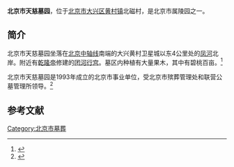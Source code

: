'''北京市天慈墓园'''，位于[[北京市|北京市]][[大兴区|大兴区]][[黄村地区|黄村镇]]北磁村，是北京市属陵园之一。

==简介==
北京市天慈墓园坐落在[[北京中轴线|北京中轴线]]南端的大兴黄村卫星城以东4公里处的[[凤河|凤河]]北岸。附近有[[乾隆帝|乾隆帝]]修建的[[团河行宫|团河行宫]]。墓区内种植有大量果木，其中有碧桃百亩。<ref>{{Cite web |url=http://www.babaoshan.com.cn/Department.asp?class_id=24 |title=天慈墓园，八宝山，于2014-11-30查阅 |accessdate=2014-11-30 |archive-date=2015-09-23 |archive-url=https://web.archive.org/web/20150923181334/http://www.babaoshan.com.cn/Department.asp?class_id=24 |dead-url=no }}</ref>

北京市天慈墓园是1993年成立的北京市事业单位，受北京市殡葬管理处和联营公墓管理所领导。<ref>{{Cite web |url=http://www.bjmzj.gov.cn/templet/mzj/mzhy_DetailInfo.jsp?unitID=2013&type=shfwjg |title=天慈墓园，北京市民政信息网，2011-11-01 |access-date=2014-11-30 |archive-url=https://web.archive.org/web/20141205034313/http://www.bjmzj.gov.cn/templet/mzj/mzhy_DetailInfo.jsp?unitID=2013&type=shfwjg |archive-date=2014-12-05 |dead-url=yes }}</ref>

==参考文献==
{{reflist}}

[[Category:北京市墓葬|Category:北京市墓葬]]